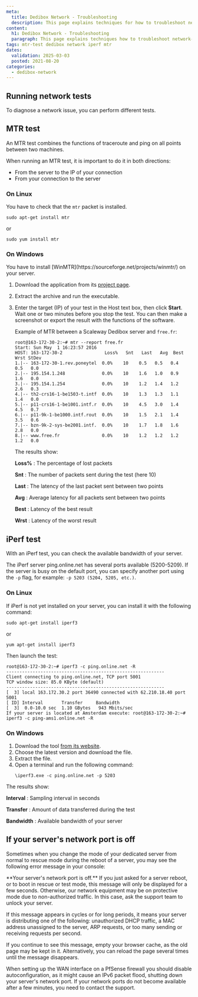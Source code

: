 ```yaml
---
meta:
  title: Dedibox Network - Troubleshooting
  description: This page explains techniques for how to troubleshoot network related issues on your Scaleway Dedibox dedicated server.
content:
  h1: Dedibox Network - Troubleshooting
  paragraph: This page explains techniques how to troubleshoot network-related issues on your Scaleway Dedibox dedicated server.
tags: mtr-test dedibox network iperf mtr
dates:
  validation: 2025-03-03
  posted: 2021-08-20
categories:
  - dedibox-network
---
```


## Running network tests

To diagnose a network issue, you can perform different tests.

## MTR test

An MTR test combines the functions of traceroute and ping on all points between two machines.

When running an MTR test, it is important to do it in both directions:

- From the server to the IP of your connection
- From your connection to the server

### On Linux
You have to check that the `mtr` packet is installed.

```
sudo apt-get install mtr
```
or
```
sudo yum install mtr
```

### On Windows

<Message type="note">
  You have to install [WinMTR](https://sourceforge.net/projects/winmtr/) on your server.
</Message>

1. Download the application from its [project page](https://sourceforge.net/projects/winmtr/).
2. Extract the archive and run the executable.
3. Enter the target (IP) of your test in the Host text box, then click **Start**. Wait one or two minutes before you stop the test. You can then make a screenshot or export the result with the functions of the software.

    Example of MTR between a Scaleway Dedibox server and `free.fr`:

    ```
    root@163-172-30-2:~# mtr --report free.fr
    Start: Sun May  1 16:23:57 2016
    HOST: 163-172-30-2                Loss%   Snt   Last   Avg  Best  Wrst StDev
    1.|-- 163-172-30-1.rev.poneytel  0.0%    10    0.5   0.5   0.4   0.5   0.0
    2.|-- 195.154.1.248              0.0%    10    1.6   1.0   0.9   1.6   0.0
    3.|-- 195.154.1.254              0.0%    10    1.2   1.4   1.2   2.6   0.3
    4.|-- th2-crs16-1-be1503-t.intf  0.0%    10    1.3   1.3   1.1   1.4   0.0
    5.|-- p11-crs16-1-be1001.intf.r  0.0%    10    4.5   3.0   1.4   4.5   0.7
    6.|-- p11-9k-1-be1000.intf.rout  0.0%    10    1.5   2.1   1.4   3.5   0.6
    7.|-- bzn-9k-2-sys-be2001.intf.  0.0%    10    1.7   1.8   1.6   2.8   0.0
    8.|-- www.free.fr                0.0%    10    1.2   1.2   1.2   1.2   0.0
    ```

    The results show:

    **Loss%**
    : The percentage of lost packets

    **Snt**
    : The number of packets sent during the test (here 10)

    **Last**
    : The latency of the last packet sent between two points

    **Avg**
    : Average latency for all packets sent between two points

    **Best**
    : Latency of the best result

    **Wrst**
    : Latency of the worst result

## iPerf test

With an iPerf test, you can check the available bandwidth of your server.

The iPerf server ping.online.net has several ports available (5200-5209). If the server is busy on the default port, you can specify another port using the `-p` flag, for example: `-p 5203 (5204, 5205, etc.)`.

### On Linux

If iPerf is not yet installed on your server, you can install it with the following command:

```
sudo apt-get install iperf3
``` 
or
```
yum apt-get install iperf3
``` 

Then launch the test:

```
root@163-172-30-2:~# iperf3 -c ping.online.net -R
------------------------------------------------------------
Client connecting to ping.online.net, TCP port 5001
TCP window size: 85.0 KByte (default)
------------------------------------------------------------
[  3] local 163.172.30.2 port 36490 connected with 62.210.18.40 port 5001
[ ID] Interval       Transfer     Bandwidth
[  3]  0.0-10.0 sec  1.10 GBytes   943 Mbits/sec
If your server is located at Amsterdam execute: root@163-172-30-2:~# iperf3 -c ping-ams1.online.net -R
``` 

### On Windows

1. Download the tool [from its website](https://iperf.fr/iperf-download.php#windows).
2. Choose the latest version and download the file.
3. Extract the file.
4. Open a terminal and run the following command:
    ```
    \iperf3.exe -c ping.online.net -p 5203
    ```

The results show:

**Interval**
: Sampling interval in seconds

**Transfer** 
: Amount of data transferred during the test

**Bandwidth** 
: Available bandwidth of your server

## If your server's network port is off

Sometimes when you change the mode of your dedicated server from normal to rescue mode during the reboot of a server, you may see the following error message in your console:

<Message type="important">
  **Your server's network port is off.**
  If you just asked for a server reboot, or to boot in rescue or test mode, this message will only be displayed for a few seconds. Otherwise, our network equipment may be on protective mode due to non-authorized traffic. In this case, ask the support team to unlock your server.
</Message>

If this message appears in cycles or for long periods, it means your server is distributing one of the following: unauthorized DHCP traffic, a MAC address unassigned to the server, ARP requests, or too many sending or receiving requests per second.

If you continue to see this message, empty your browser cache, as the old page may be kept in it. Alternatively, you can reload the page several times until the message disappears.

<Message type="important">
  When setting up the WAN interface on a PfSense firewall you should disable autoconfiguration, as it might cause an IPv6 packet flood, shutting down your server's network port. If your network ports do not become available after a few minutes, you need to contact the support.
</Message>